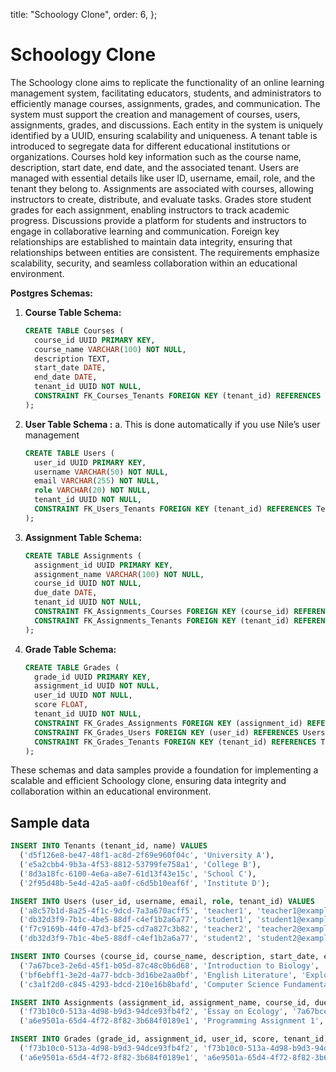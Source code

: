 
  title: "Schoology Clone",
  order: 6,
};

# Schoology Clone

The Schoology clone aims to replicate the functionality of an online learning management system, facilitating educators, students, and administrators to efficiently manage courses, assignments, grades, and communication. The system must support the creation and management of courses, users, assignments, grades, and discussions. Each entity in the system is uniquely identified by a UUID, ensuring scalability and uniqueness. A tenant table is introduced to segregate data for different educational institutions or organizations. Courses hold key information such as the course name, description, start date, end date, and the associated tenant. Users are managed with essential details like user ID, username, email, role, and the tenant they belong to. Assignments are associated with courses, allowing instructors to create, distribute, and evaluate tasks. Grades store student grades for each assignment, enabling instructors to track academic progress. Discussions provide a platform for students and instructors to engage in collaborative learning and communication. Foreign key relationships are established to maintain data integrity, ensuring that relationships between entities are consistent. The requirements emphasize scalability, security, and seamless collaboration within an educational environment.

**Postgres Schemas:**

1. **Course Table Schema:**

   ```sql
   CREATE TABLE Courses (
     course_id UUID PRIMARY KEY,
     course_name VARCHAR(100) NOT NULL,
     description TEXT,
     start_date DATE,
     end_date DATE,
     tenant_id UUID NOT NULL,
     CONSTRAINT FK_Courses_Tenants FOREIGN KEY (tenant_id) REFERENCES Tenants(tenant_id) ON DELETE CASCADE
   );
   ```

2. **User Table Schema :**
   a. This is done automatically if you use Nile’s user management

   ```sql
   CREATE TABLE Users (
     user_id UUID PRIMARY KEY,
     username VARCHAR(50) NOT NULL,
     email VARCHAR(255) NOT NULL,
     role VARCHAR(20) NOT NULL,
     tenant_id UUID NOT NULL,
     CONSTRAINT FK_Users_Tenants FOREIGN KEY (tenant_id) REFERENCES Tenants(tenant_id) ON DELETE CASCADE
   );
   ```

3. **Assignment Table Schema:**

   ```sql
   CREATE TABLE Assignments (
     assignment_id UUID PRIMARY KEY,
     assignment_name VARCHAR(100) NOT NULL,
     course_id UUID NOT NULL,
     due_date DATE,
     tenant_id UUID NOT NULL,
     CONSTRAINT FK_Assignments_Courses FOREIGN KEY (course_id) REFERENCES Courses(course_id) ON DELETE CASCADE,
     CONSTRAINT FK_Assignments_Tenants FOREIGN KEY (tenant_id) REFERENCES Tenants(tenant_id) ON DELETE CASCADE
   );
   ```

4. **Grade Table Schema:**

   ```sql
   CREATE TABLE Grades (
     grade_id UUID PRIMARY KEY,
     assignment_id UUID NOT NULL,
     user_id UUID NOT NULL,
     score FLOAT,
     tenant_id UUID NOT NULL,
     CONSTRAINT FK_Grades_Assignments FOREIGN KEY (assignment_id) REFERENCES Assignments(assignment_id) ON DELETE CASCADE,
     CONSTRAINT FK_Grades_Users FOREIGN KEY (user_id) REFERENCES Users(user_id) ON DELETE CASCADE,
     CONSTRAINT FK_Grades_Tenants FOREIGN KEY (tenant_id) REFERENCES Tenants(tenant_id) ON DELETE CASCADE
   );
   ```

These schemas and data samples provide a foundation for implementing a scalable and efficient Schoology clone, ensuring data integrity and collaboration within an educational environment.

## Sample data

```sql
INSERT INTO Tenants (tenant_id, name) VALUES
  ('d5f126e8-be47-48f1-ac8d-2f69e960f04c', 'University A'),
  ('e5a2cbb4-9b3a-4f53-8812-53799fe758a1', 'College B'),
  ('8d3a18fc-6100-4e6a-a8e7-61d13f43e15c', 'School C'),
  ('2f95d48b-5e4d-42a5-aa0f-c6d5b10eaf6f', 'Institute D');

INSERT INTO Users (user_id, username, email, role, tenant_id) VALUES
  ('a8c57b1d-8a25-4f1c-9dcd-7a3a670acff5', 'teacher1', 'teacher1@example.com', 'instructor', 'd5f126e8-be47-48f1-ac8d-2f69e960f04c'),
  ('db32d3f9-7b1c-4be5-88df-c4ef1b2a6a77', 'student1', 'student1@example.com', 'learner', 'e5a2cbb4-9b3a-4f53-8812-53799fe758a1'),
  ('f7c9169b-44f0-47d3-bf25-cd7a827c3b82', 'teacher2', 'teacher2@example.com', 'instructor', 'd5f126e8-be47-48f1-ac8d-2f69e960f04c'),
  ('db32d3f9-7b1c-4be5-88df-c4ef1b2a6a77', 'student2', 'student2@example.com', 'learner', 'e5a2cbb4-9b3a-4f53-8812-53799fe758a1');

INSERT INTO Courses (course_id, course_name, description, start_date, end_date, tenant_id) VALUES
  ('7a67bce3-2e6d-45f1-b05d-87c48c0b6d68', 'Introduction to Biology', 'Basic concepts of biology', '2024-01-10', '2024-05-30', 'd5f126e8-be47-48f1-ac8d-2f69e960f04c'),
  ('bf6ebff1-3e2d-4a77-bdcb-3d16be2aa0bf', 'English Literature', 'Exploring classic literature', '2024-02-15', '2024-06-15', 'e5a2cbb4-9b3a-4f53-8812-53799fe758a1'),
  ('c3a1f2d0-c845-4293-bdcd-210e16b8bafd', 'Computer Science Fundamentals', 'Introduction to programming', '2024-01-20', '2024-05-20', 'd5f126e8-be47-48f1-ac8d-2f69e960f04c');

INSERT INTO Assignments (assignment_id, assignment_name, course_id, due_date, tenant_id) VALUES
  ('f73b10c0-513a-4d98-b9d3-94dce93fb4f2', 'Essay on Ecology', '7a67bce3-2e6d-45f1-b05d-87c48c0b6d68', '2024-04-30', 'd5f126e8-be47-48f1-ac8d-2f69e960f04c'),
  ('a6e9501a-65d4-4f72-8f82-3b684f0189e1', 'Programming Assignment 1', 'c3a1f2d0-c845-4293-bdcd-210e16b8bafd', '2024-04-15', 'e5a2cbb4-9b3a-4f53-8812-53799fe758a1');

INSERT INTO Grades (grade_id, assignment_id, user_id, score, tenant_id) VALUES
  ('f73b10c0-513a-4d98-b9d3-94dce93fb4f2', 'f73b10c0-513a-4d98-b9d3-94dce93fb4f2', 'db32d3f9-7b1c-4be5-88df-c4ef1b2a6a77', 85.5, 'e5a2cbb4-9b3a-4f53-8812-53799fe758a1'),
  ('a6e9501a-65d4-4f72-8f82-3b684f0189e1', 'a6e9501a-65d4-4f72-8f82-3b684f0189e1', 'db32d3f9-7b1c-4be5-88df-c4ef1b2a6a77', 92.0, 'e5a2cbb4-9b3a-4f53-8812-53799fe758a1')
```
